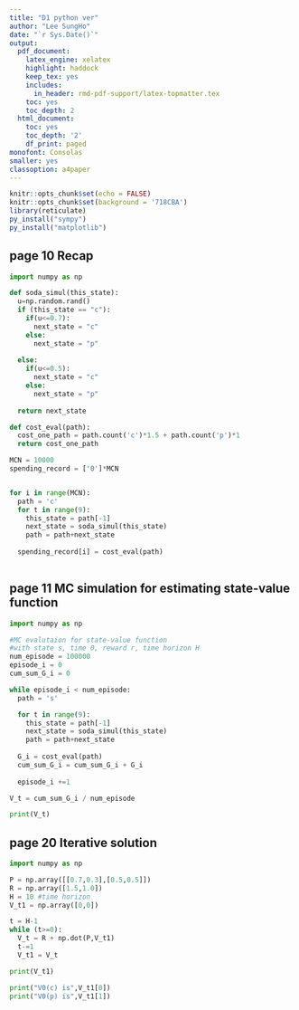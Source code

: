 ```yaml
---
title: "D1 python ver"
author: "Lee SungHo"
date: "`r Sys.Date()`"
output:
  pdf_document:
    latex_engine: xelatex
    highlight: haddock
    keep_tex: yes
    includes:
      in_header: rmd-pdf-support/latex-topmatter.tex
    toc: yes
    toc_depth: 2
  html_document:
    toc: yes
    toc_depth: '2'
    df_print: paged
monofont: Consolas
smaller: yes
classoption: a4paper
---
```


```r
knitr::opts_chunk$set(echo = FALSE)
knitr::opts_chunk$set(background = '718CBA')
library(reticulate)
py_install("sympy")
py_install("matplotlib")
```

\newpage
## page 10 Recap
```python
import numpy as np

def soda_simul(this_state):
  u=np.random.rand()
  if (this_state == "c"):
    if(u<=0.7):
      next_state = "c"
    else:
      next_state = "p"
      
  else:
    if(u<=0.5):
      next_state = "c"
    else:
      next_state = "p"
      
  return next_state

def cost_eval(path):
  cost_one_path = path.count('c')*1.5 + path.count('p')*1
  return cost_one_path

MCN = 10000
spending_record = ['0']*MCN


for i in range(MCN):
  path = 'c'
  for t in range(9):
    this_state = path[-1]
    next_state = soda_simul(this_state)
    path = path+next_state
    
  spending_record[i] = cost_eval(path)
    
```





\newpage
## page 11 MC simulation for estimating state-value function
```python
import numpy as np

#MC evalutaion for state-value function
#with state s, time 0, reward r, time horizon H
num_episode = 100000
episode_i = 0
cum_sum_G_i = 0

while episode_i < num_episode:
  path = 's'

  for t in range(9):
    this_state = path[-1]
    next_state = soda_simul(this_state)
    path = path+next_state
    
  G_i = cost_eval(path)
  cum_sum_G_i = cum_sum_G_i + G_i
  
  episode_i +=1

V_t = cum_sum_G_i / num_episode

print(V_t)
```


\newpage
## page 20 Iterative solution
```python
import numpy as np

P = np.array([[0.7,0.3],[0.5,0.5]])
R = np.array([1.5,1.0])
H = 10 #time horizon
V_t1 = np.array([0,0])

t = H-1
while (t>=0):
  V_t = R + np.dot(P,V_t1)
  t-=1
  V_t1 = V_t

print(V_t1)

print("V0(c) is",V_t1[0])
print("V0(p) is",V_t1[1])
```